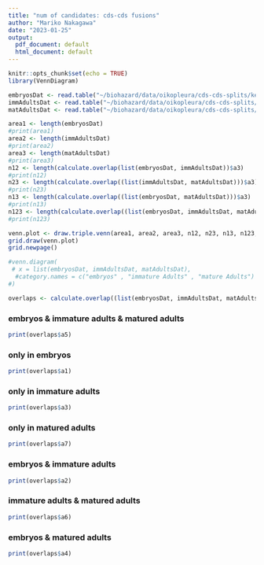 ```yaml
---
title: "num of candidates: cds-cds fusions"
author: "Mariko Nakagawa"
date: "2023-01-25"
output:
  pdf_document: default
  html_document: default
---
```


```r
knitr::opts_chunk$set(echo = TRUE)
library(VennDiagram)
```
```r
embryosDat <- read.table("~/biohazard/data/oikopleura/cds-cds-splits/keys_intronFile_embryos_cds-cds_fusions_ME_10_reads_majorSS_20220914.out")$V1
immAdultsDat <- read.table("~/biohazard/data/oikopleura/cds-cds-splits/keys_intronFile_immatureAdults_cds-cds_fusions_ME_10_reads_majorSS_20220914.json")$V1
matAdultsDat <- read.table("~/biohazard/data/oikopleura/cds-cds-splits/keys_intronFile_maturedAdults_cds-cds_fusions_ME_10_reads_majorSS_20220914.json")$V1
```
```r
area1 <- length(embryosDat)
#print(area1)
area2 <- length(immAdultsDat)
#print(area2)
area3 <- length(matAdultsDat)
#print(area3)
n12 <- length(calculate.overlap(list(embryosDat, immAdultsDat))$a3)
#print(n12)
n23 <- length(calculate.overlap((list(immAdultsDat, matAdultsDat)))$a3)
#print(n23)
n13 <- length(calculate.overlap((list(embryosDat, matAdultsDat)))$a3)
#print(n13)
n123 <- length(calculate.overlap((list(embryosDat, immAdultsDat, matAdultsDat)))$a5)
#print(n123)

venn.plot <- draw.triple.venn(area1, area2, area3, n12, n23, n13, n123, c("embryos", "immature adults", "matured adults"), euler.d = TRUE, scaled = TRUE)
grid.draw(venn.plot)
grid.newpage()

#venn.diagram(
 # x = list(embryosDat, immAdultsDat, matAdultsDat),
  #category.names = c("embryos" , "immature Adults" , "mature Adults")
#)
```
```r
overlaps <- calculate.overlap((list(embryosDat, immAdultsDat, matAdultsDat)))
```
### embryos & immature adults & matured adults
```r
print(overlaps$a5)
```
### only in embryos
``` r
print(overlaps$a1)
```
### only in immature adults
``` r
print(overlaps$a3)
```
### only in matured adults
```r
print(overlaps$a7)
```
### embryos & immature adults
```r
print(overlaps$a2)
```
### immature adults & matured adults
```r
print(overlaps$a6)
```
### embryos & matured adults
```r
print(overlaps$a4)
```